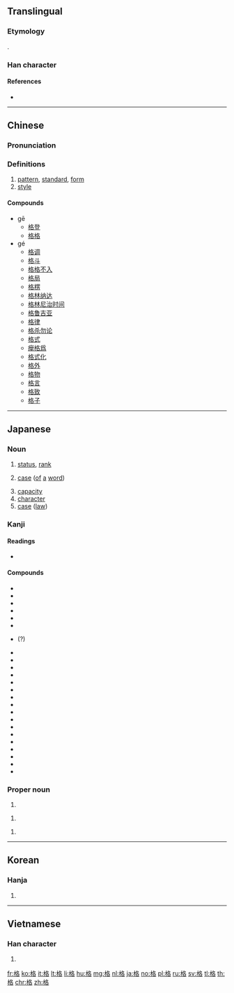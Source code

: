 ==Translingual==
{{stroke order|strokes=10}}

===Etymology===
{{Han compound|木|t1=wood|各|ls=psc}}.

===Han character===
{{Han char|rn=75|rad=木|as=06|sn=10|four=|canj=DHER|ids=⿰木各}}

====References====
* {{Han ref|kx=0524.110|dkj=14749|dj=0912.130|hdz=21203.060|uh=683C|ud=26684|bh=AEE6|bd=44774}}

----

==Chinese==
{{zh-forms}}

===Pronunciation===
{{zh-pron
|m=gé
|c=gaak3
|h=pfs=
|md=
|mn=keh/kek
|w=
|mc=y
|oc=y
|cat=n
}}

===Definitions===
{{zh-hanzi}}

# [[pattern]], [[standard]], [[form]]
# [[style]]

====Compounds====
* gē
** [[格登]]
** [[格格]]
* gé
** [[格调]]
** [[格斗]]
** [[格格不入]]
** [[格局]]
** [[格楞]]
** [[格林纳达]]
** [[格林尼治时间]]
** [[格鲁吉亚]]
** [[格律]]
** [[格杀勿论]]
** [[格式]]
** [[癴格爲]]
** [[格式化]]
** [[格外]]
** [[格物]]
** [[格言]]
** [[格致]]
** [[格子]]

----

==Japanese==

===Noun===
{{ja-noun|かく}}

# [[status]], [[rank]]
# {{label|ja|grammar|sort=かく}} [[case]] ([[of]] [[a]] [[word]])
# [[capacity]]
# [[character]]
# [[case]] ([[law]])

===Kanji===
{{ja-kanji|rs=木06|grade=5}}

====Readings====
* {{ja-readings|goon=[[きゃく]] (kyaku)|kanon=[[かく]] (kaku)|kanyoon=[[こう]] (kō)|kun=[[ただす]] (tadasu), [[いたる]] (itaru)}}

====Compounds====
* {{l|ja|価格|tr=[[かかく]], kakaku||price}}
* {{l|ja|具格|tr=[[ぐかく]], gukaku||instrumental}}
* {{l|ja|呼格|tr=[[こかく]], kokaku||vocative}}
* {{l|ja|向格|tr=[[こうかく]], kōkaku||allative}}
* {{l|ja|斜格|tr=[[しゃかく]], shakaku||oblique}}
* {{l|ja|主格|tr=[[しゅかく]], shukaku||nominative}}
* {{l|ja|修飾格|tr=[[しゅうしょくかく]], shūshokukaku||attributive}}(?)
* {{l|ja|述格|tr=[[じゅっかく]], jukkaku||predicative}}
* {{l|ja|所有格|tr=[[しょゆうかく]], shoyūkaku||possessive}}
* {{l|ja|人格|tr=[[じんかく]], jinkaku||personality}}
* {{l|ja|接格|tr=[[せっかく]], sekkaku||adessive}}
* {{l|ja|絶対格|tr=[[ぜったいかく]], zettaikaku||absolutive}}
* {{l|ja|前置格|tr=[[ぜんちかく]], zenchikaku||locative}}
* {{l|ja|造格|tr=[[ぞうかく]], zōkaku||instrumental}}
* {{l|ja|属格|tr=[[ぞっかく]], zokkaku||genitive}}
* {{l|ja|対格|tr=[[たいかく]], taikaku||accusative}}
* {{l|ja|奪格|tr=[[だっかく]], dakkaku||ablative}}
* {{l|ja|能格|tr=[[のうかく]], nōkaku||ergative}}
* {{l|ja|賓格|tr=[[ひんかく]], hinkaku||objective}}
* {{l|ja|補格|tr=[[ほかく]], hokaku||supplement}}
* {{l|ja|目的格|tr=[[もくてきかく]], mokutekikaku||objective}}
* {{l|ja|与格|tr=[[よかく]], yokaku||dative}}
* {{l|ja|連体格|tr=[[れんたいかく]], rentaikaku||adnominal}}
* {{l|ja|格助詞|tr=[[かくじょし]], kakujoshi}}

===Proper noun===
{{ja-pos|proper|いたる}}

# {{given name|male|lang=ja|sort=いたる}}

{{ja-pos|proper|かく}}

# {{given name|male|lang=ja|sort=かく}}

{{ja-pos|proper|とおる}}

# {{given name|male|lang=ja|sort=とおる}}

----

==Korean==

===Hanja===
{{ko-hanja|hangeul=[[격]], [[낙]]|eumhun=|rv=gyeok, nak|mr=kyŏk, nak|y=kyek, nak}}

# {{defn|lang=ko|sort=木06}}

----

==Vietnamese==

===Han character===
{{vi-hantu|[[cách]], [[ghếch]]|rs=木06}}

# {{defn|lang=vi|sort=木06}}

[[fr:格]]
[[ko:格]]
[[it:格]]
[[lt:格]]
[[li:格]]
[[hu:格]]
[[mg:格]]
[[nl:格]]
[[ja:格]]
[[no:格]]
[[pl:格]]
[[ru:格]]
[[sv:格]]
[[tl:格]]
[[th:格]]
[[chr:格]]
[[zh:格]]